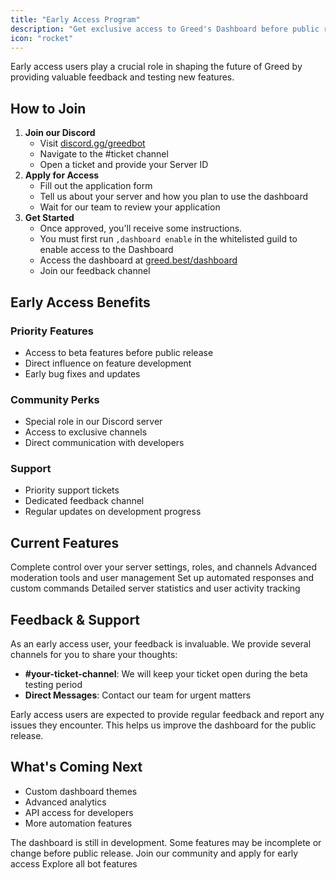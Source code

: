 ```yaml
---
title: "Early Access Program"
description: "Get exclusive access to Greed's Dashboard before public release"
icon: "rocket"
---
```


Early access users play a crucial role in shaping the future of Greed by providing valuable feedback and testing new features.

## How to Join

1. **Join our Discord**
   - Visit [discord.gg/greedbot](https://discord.gg/greedbot)
   - Navigate to the #ticket channel
   - Open a ticket and provide your Server ID
2. **Apply for Access**
   - Fill out the application form
   - Tell us about your server and how you plan to use the dashboard
   - Wait for our team to review your application
3. **Get Started**
   - Once approved, you'll receive some instructions.
   - You must first run `,dashboard enable` in the whitelisted guild to enable access to the Dashboard
   - Access the dashboard at [greed.best/dashboard](https://greed.best/dashboard)
   - Join our feedback channel

## Early Access Benefits

### Priority Features

- Access to beta features before public release
- Direct influence on feature development
- Early bug fixes and updates

### Community Perks

- Special role in our Discord server
- Access to exclusive channels
- Direct communication with developers

### Support

- Priority support tickets
- Dedicated feedback channel
- Regular updates on development progress

## Current Features

<CardGroup cols={2}>
  <Card title="Server Management" icon="server">
    Complete control over your server settings, roles, and channels
  </Card>
  <Card title="Moderation" icon="shield">
    Advanced moderation tools and user management
  </Card>
  <Card title="Automation" icon="zap">
    Set up automated responses and custom commands
  </Card>
  <Card title="Analytics" icon="chart-bar">
    Detailed server statistics and user activity tracking
  </Card>
</CardGroup>

## Feedback & Support

As an early access user, your feedback is invaluable. We provide several channels for you to share your thoughts:

- **#your-ticket-channel**: We will keep your ticket open during the beta testing period
- **Direct Messages**: Contact our team for urgent matters

<Note>
  Early access users are expected to provide regular feedback and report any issues they encounter. This helps us improve the dashboard for the public release.
</Note>

## What's Coming Next

- Custom dashboard themes
- Advanced analytics
- API access for developers
- More automation features

<Warning>
  The dashboard is still in development. Some features may be incomplete or change before public release.
</Warning>

<CardGroup cols={2}>
  <Card title="Join Discord" icon="discord" href="https://discord.gg/greedbot">
    Join our community and apply for early access
  </Card>
  <Card title="View Features" icon="list" href="/dashboard/features">
    Explore all bot features
  </Card>
</CardGroup>